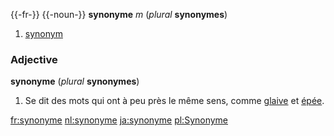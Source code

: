 {{-fr-}}
{{-noun-}}
'''synonyme''' ''m'' (''plural'' '''synonymes''')

#[[synonym]]

===Adjective===
'''synonyme''' (''plural'' '''synonymes''')
{{notenglish}}
# Se dit des mots qui ont à peu près le même sens, comme [[glaive]] et [[épée]].

[[fr:synonyme]]
[[nl:synonyme]]
[[ja:synonyme]]
[[pl:Synonyme]]